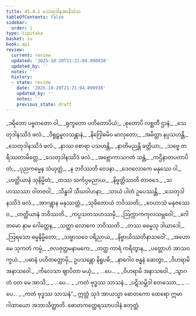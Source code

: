 ```yaml
---
title: 41.4.1 သေတုဒါနအာနိသံသ
tableOfContents: false
sidebar:
  order: 1
type: tipitaka
basket: su
book: ap1
review:
  current: review
  updated: '2025-10-20T21:21:04.890938'
  updated_by: ''
  notes: ''
  history:
  - state: review
    date: '2025-10-20T21:21:04.890938'
    updated_by: ''
    notes: ''
    previous_state: draft
---
```



<DynamicBreadcrumb />


<ReviewStatus review={frontmatter.review} showDetails={true} />

<HypothesisAnnotation frontmatter={frontmatter} />

<Division number="86" book="ap1" e="ch" v="20" p="404">

<Paragraph number="4938" type="verses" book="ap1">
_ဒရိတော ပဗ္ဗတတော ဝါ,_  
_ရုက္ခတော ပတိတောပိယံ;_  
_စုတောပိ လစ္ဆတီ ဌာနံ,_  
_သေတုဒါနဿိဒံ ဖလံ._  

</Paragraph>

</Division>
<Division number="87" book="ap1" e="ch" v="20" p="404">

<Paragraph number="4939" type="verses" book="ap1">
_ဝိရူဠှမူလသန္တာနံ,_  
_နိဂြေါဓမိဝ မာလုတော;_  
_အမိတ္တာ နပ္ပသဟန္တိ,_  
_သေတုဒါနဿိဒံ ဖလံ._  

</Paragraph>

</Division>
<Division number="88" book="ap1" e="ch" v="20" p="404">

<Paragraph number="4940" type="verses" book="ap1">
_နာဿ စောရာ ပသဟန္တိ,_  
_နာတိမညန္တိ ခတ္တိယာ;_  
_သဗ္ဗေ တရိဿတာမိတ္တေ,_  
_သေတုဒါနဿိဒံ ဖလံ._  

</Paragraph>

</Division>
<Division number="89" book="ap1" e="ch" v="20" p="404">

<Paragraph number="4941" type="verses" book="ap1">
_အဗ္ဘောကာသဂတံ သန္တံ,_  
_ကဌိနာတပတာပိတံ;_  
_ပုညကမ္မေန သံယုတ္တံ,_  
_န ဘဝိဿတိ ဝေဒနာ._  

</Paragraph>

</Division>
<Division number="90" book="ap1" e="ch" v="20" p="404">

<Paragraph number="4942" type="verses" book="ap1">
_ဒေဝလောကေ မနုဿေ ဝါ,_  
_ဟတ္ထိယာနံ သုနိမ္မိတံ;_  
_တဿ သင်္ကပ္ပမညာယ,_  
_နိဗ္ဗတ္တိဿတိ တာဝဒေ._  

</Paragraph>

</Division>
<Division number="91" book="ap1" e="ch" v="20" p="404">

<Paragraph number="4943" type="verses" book="ap1">
_သဟဿဿာ ဝါတဇဝါ,_  
_သိန္ဓဝါ သီဃဝါဟနာ;_  
_သာယံ ပါတံ ဥပေဿန္တိ,_  
_သေတုဒါနဿိဒံ ဖလံ._  

</Paragraph>

</Division>
<Division number="92" book="ap1" e="ch" v="20" p="404">

<Paragraph number="4944" type="verses" book="ap1">
_အာဂန္တွာန မနုဿတ္တံ,_  
_သုခိတောယံ ဘဝိဿတိ;_  
_ဝေဟာသံ မနုဇဿေဝ,_  
_ဟတ္ထိယာနံ ဘဝိဿတိ._  

</Paragraph>

</Division>
<Division number="93" book="ap1" e="ch" v="20" p="404">

<Paragraph number="4945" type="verses" book="ap1">
_ကပ္ပသတသဟဿမှိ,_  
_ဩက္ကာကကုလသမ္ဘဝေါ;_  
_ဂေါတမော နာမ ဂေါတ္တေန,_  
_သတ္ထာ လောကေ ဘဝိဿတိ._  

</Paragraph>

</Division>
<Division number="94" book="ap1" e="ch" v="20" p="404">

<Paragraph number="4946" type="verses" book="ap1">
_တဿ ဓမ္မေသု ဒါယာဒေါ,_  
_ဩရသော ဓမ္မနိမ္မိတော;_  
_သဗ္ဗာသဝေ ပရိညာယ,_  
_နိဗ္ဗာယိဿတိနာသဝေါ’._  

</Paragraph>

</Division>
<Division number="95" book="ap1" e="ch" v="20" p="404">

<Paragraph number="4947" type="verses" book="ap1">
_အဟော မေ သုကတံ ကမ္မံ,_  
_ဇလဇုတ္တမနာမကေ;_  
_တတ္ထ ကာရံ ကရိတွာန,_  
_ပတ္တောဟံ အာသဝက္ခယံ._  

</Paragraph>

</Division>
<Division number="96" book="ap1" e="ch" v="20" p="404">

<Paragraph number="4948" type="verses" book="ap1">
_ပဓာနံ ပဟိတတ္တောမှိ,_  
ဥပသန္တော နိရူပဓိ;_  
_နာဂေါဝ ဗန္ဓနံ ဆေတွာ,_  
_ဝိဟရာမိ အနာသဝေါ._  

</Paragraph>

</Division>
<Division number="97" book="ap1" e="ch" v="20" p="405">

<Paragraph number="4949" type="verses" book="ap1">
_ကိလေသာ ဈာပိတာ မယှံ,_  
_ …ပေ… _  
_ဝိဟရာမိ အနာသဝေါ._  

</Paragraph>

</Division>
<Division number="98" book="ap1" e="ch" v="20" p="405">

<Paragraph number="4950" type="verses" book="ap1">
_သွာဂတံ ဝတ မေ အာသိ,_  
_ …ပေ… _  
_ကတံ ဗုဒ္ဓဿ သာသနံ._  

</Paragraph>

</Division>
<Division number="99" book="ap1" e="ch" v="20" p="405">

<Paragraph number="4951" type="verses" book="ap1">
_ပဋိသမ္ဘိဒါ စတဿော,_  
_ …ပေ… _  
_ကတံ ဗုဒ္ဓဿ သာသနံ”._  

</Paragraph>

<Paragraph number="4952" book="ap1">
ဣတ္ထံ သုဒံ အာယသ္မာ ဓောတကော ထေရော ဣမာ ဂါထာယော အဘာသိတ္ထာတိ.

</Paragraph>
</Division>

<Paragraph number="4953" type="center" book="ap1">
ဓောတကတ္ထေရဿာပဒါနံ စတုတ္ထံ.
</Paragraph>